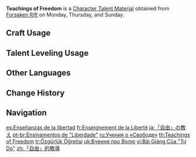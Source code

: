 {{Item Infobox
|id          = 104301
|image       = Item Teachings of Freedom.png
|type        = Character Talent Materials
|group2      = Talent Books
|invCategory = Character Development Items
|group       = Freedom Books
|quality     = 2
|description = Freedom is the spirit of the [[Mondstadt|land of the wind]].<br>The freedom to live is one of such. It is the freedom to live freely and healthily without concerns of one's own safety.
|day1        = Monday
|day2        = Thursday
|day3        = Sunday
|source1     = Forsaken Rift
|source2     = [[Parametric Transformer]]
|source3     = [[Chests]]
}}
'''Teachings of Freedom''' is a [[Character Talent Material]] obtained from [[Forsaken Rift]] on Monday, Thursday, and Sunday.

==Craft Usage==
{{Craft Usage}}

==Talent Leveling Usage==
{{Talent Leveling Usage}}

==Other Languages==
{{Other Languages
|en      = Teachings of Freedom
|zhs     = 「自由」的教导
|zhs_rm  = "Zìyóu" de Jiàodǎo
|zht     = 「自由」的教導
|zht_rm  = "Zìyóu" de Jiàodǎo
|zh_tl   = Teachings of "Freedom"
|ja      = 「自由」の教え
|ja_rm   = "Jiyuu" no Oshie
|ja_tl   = Teachings of "Freedom"
|ko      = 「자유」의 가르침
|ko_tl   = Teachings of "Freedom"
|es      = Enseñanzas de la libertad
|es_tl   = Teachings of Freedom
|fr      = Enseignement de la Liberté
|fr_tl   = Teaching of Freedom
|ru      = Учения о «Свободе»
|ru_tl   = Teachings of "Freedom"
|th      = Teachings of Freedom
|vi      = Bài Giảng Của "Tự Do"
|vi_tl   = Teachings of "Freedom"
|de      = Lehren der „Freiheit“
|de_tl   = Teachings of "Freedom"
|id      = Teachings of "Freedom"
|pt      = Ensinamentos de "Liberdade"
|pt_tl   = Teachings of "Freedom"
|tr      = Özgürlük Öğretisi
|tr_tl   = Freedom Doctrine
|it      = Insegnamenti della libertà
|it_tl   = Teachings of Freedom
}}

==Change History==
{{Change History|1.0}}

==Navigation==
{{Development Item Navbox|Character Talent Materials}}

[[es:Enseñanzas de la libertad]]
[[fr:Enseignement de la Liberté]]
[[ja:「自由」の教え]]
[[pt-br:Ensinamentos de "Liberdade"]]
[[ru:Учения о «Свободе»]]
[[th:Teachings of Freedom]]
[[tr:Özgürlük Öğretisi]]
[[uk:Вчення про Волю]]
[[vi:Bài Giảng Của "Tự Do"]]
[[zh:「自由」的教導]]